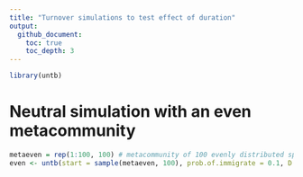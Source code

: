 ```yaml
---
title: "Turnover simulations to test effect of duration"
output:
  github_document:
    toc: true
    toc_depth: 3
---
```


```r
library(untb)
```

# Neutral simulation with an even metacommunity
```r
metaeven = rep(1:100, 100) # metacommunity of 100 evenly distributed species
even <- untb(start = sample(metaeven, 100), prob.of.immigrate = 0.1, D = 1, gens = 10, keep = TRUE, meta = metaeven)

```